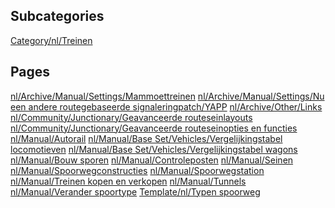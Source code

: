 
== Subcategories ==
[[Category/nl/Treinen]]

== Pages ==
[[nl/Archive/Manual/Settings/Mammoettreinen]]
[[nl/Archive/Manual/Settings/Nu een andere routegebaseerde signaleringpatch/YAPP]]
[[nl/Archive/Other/Links]]
[[nl/Community/Junctionary/Geavanceerde routeseinlayouts]]
[[nl/Community/Junctionary/Geavanceerde routeseinopties en functies]]
[[nl/Manual/Autorail]]
[[nl/Manual/Base Set/Vehicles/Vergelijkingstabel locomotieven]]
[[nl/Manual/Base Set/Vehicles/Vergelijkingstabel wagons]]
[[nl/Manual/Bouw sporen]]
[[nl/Manual/Controleposten]]
[[nl/Manual/Seinen]]
[[nl/Manual/Spoorwegconstructies]]
[[nl/Manual/Spoorwegstation]]
[[nl/Manual/Treinen kopen en verkopen]]
[[nl/Manual/Tunnels]]
[[nl/Manual/Verander spoortype]]
[[Template/nl/Typen spoorweg]]
